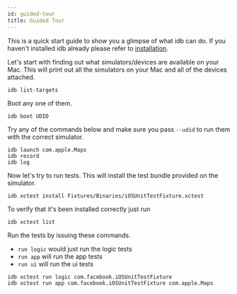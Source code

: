 ```yaml
---
id: guided-tour
title: Guided Tour
---
```


This is a quick start guide to show you a glimpse of what idb can do. If you haven't installed idb already please refer to [installation](installation.md).

Let's start with finding out what simulators/devices are available on your Mac. This will print out all the simulators on your Mac and all of the devices attached.

```
idb list-targets
```

Boot any one of them.

```
idb boot UDID
```

Try any of the commands below and make sure you pass `--udid` to run them with the correct simulator.

```
idb launch com.apple.Maps
idb record
idb log
```

Now let's try to run tests. This will install the test bundle provided on the simulator.

```
idb xctest install Fixtures/Binaries/iOSUnitTestFixture.xctest
```

To verify that it's been installed correctly just run

```
idb xctest list
```

Run the tests by issuing these commands.

* `run logic` would just run the logic tests
* `run app` will run the app tests
* `run ui` will run the ui tests

```
idb xctest run logic com.facebook.iOSUnitTestFixture
idb xctest run app com.facebook.iOSUnitTestFixture com.apple.Maps
```

